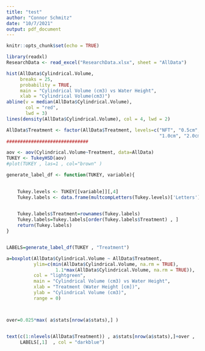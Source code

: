---
title: "test"
author: "Connor Schmitz"
date: "10/7/2021"
output: pdf_document
---

```{r setup, include=FALSE}
knitr::opts_chunk$set(echo = TRUE)
```

```{r}
library(readxl)
ResearchData <- read_excel("ResearchData.xlsx", sheet = "AllData")

hist(AllData$Cylindrical.Volume, 
     breaks = 25,
     probability = TRUE,
     main = "Cylindrical Volume (cm3) vs Water Height",
     xlab = "Cylindrical Volume(cm3)")
abline(v = median(AllData$Cylindrical.Volume),
       col = "red",
       lwd = 3)
lines(density(AllData$Cylindrical.Volume), col = 4, lwd = 2)


```

```{r}

AllData$Treatment <- factor(AllData$Treatment, levels=c("NFT", "0.5cm",
                                                        "1.0cm", "2.0cm"))
##############################

aov <- aov(Cylindrical.Volume~Treatment, data=AllData)
TUKEY <- TukeyHSD(aov)
#plot(TUKEY , las=1 , col="brown" )

generate_label_df <- function(TUKEY, variable){

    
    Tukey.levels <- TUKEY[[variable]][,4]
    Tukey.labels <- data.frame(multcompLetters(Tukey.levels)['Letters'])

    
    Tukey.labels$Treatment=rownames(Tukey.labels)
    Tukey.labels=Tukey.labels[order(Tukey.labels$Treatment) , ]
    return(Tukey.labels)
}


LABELS=generate_label_df(TUKEY , "Treatment")

a=boxplot(AllData$Cylindrical.Volume ~ AllData$Treatment,
          ylim=c(min(AllData$Cylindrical.Volume, na.rm = TRUE),
                  1.1*max(AllData$Cylindrical.Volume, na.rm = TRUE)),
          col = "lightgreen",
          main = "Cylindrical Volume (cm3) vs Water Height",
          xlab = "Treatment (Water Height [cm])",
          ylab = "Cylindrical Volume (cm3)",
          range = 0)



over=0.025*max( a$stats[nrow(a$stats),] )


text(c(1:nlevels(AllData$Treatment)) , a$stats[nrow(a$stats),]+over ,
     LABELS[,1]  , col = "darkblue")
```

